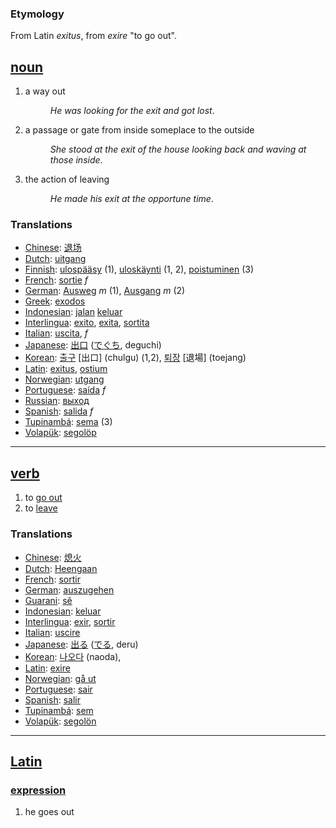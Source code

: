 === Etymology ===
From Latin ''exitus'', from ''exire'' "to go out".


== [[noun]] ==
# a way out
#:''He was looking for the exit and got lost''.
# a passage or gate from inside someplace to the outside
#:''She stood at the exit of the house looking back and waving at those inside''.
# the action of leaving
#:''He made his exit at the opportune time''.

=== Translations ===
*[[Chinese]]: [[退场]]
*[[Dutch]]: [[uitgang]]
*[[Finnish]]: [[ulospääsy]] (1), [[uloskäynti]] (1, 2), [[poistuminen]] (3)
*[[French]]: [[sortie]] ''f''
*[[German]]: [[Ausweg]] ''m'' (1), [[Ausgang]] ''m'' (2)
*[[Greek]]: [[exodos]]
*[[Indonesian]]: [[jalan]] [[keluar]]
*[[Interlingua]]: [[exito]], [[exita]], [[sortita]]
*[[Italian]]: [[uscita]], ''f''
*[[Japanese]]: [[出口]] ([[でぐち]], deguchi)
*[[Korean]]: [[출구]] [出口] (chulgu) (1,2), [[퇴장]] [退場] (toejang)
*[[Latin]]: [[exitus]], [[ostium]]
*[[Norwegian]]: [[utgang]]
*[[Portuguese]]: [[saída]] ''f''
*[[Russian]]: [[выход]]
*[[Spanish]]: [[salida]] ''f''
*[[Tupinambá]]: [[sema]] (3)
*[[Volapük]]: [[segolöp]]

----

== [[verb]] ==
# to [[go out]]
# to [[leave]]

=== Translations ===
*[[Chinese]]: [[熄火]]
*[[Dutch]]: [[Heengaan]]
*[[French]]: [[sortir]]
*[[German]]: [[auszugehen]]
*[[Guarani]]: [[sẽ]]
*[[Indonesian]]: [[keluar]]
*[[Interlingua]]: [[exir]], [[sortir]]
*[[Italian]]: [[uscire]]
*[[Japanese]]: [[出る]] ([[でる]], deru)
*[[Korean]]: [[나오다]] (naoda), 
*[[Latin]]: [[exire]]
*[[Norwegian]]: [[gå ut]]
*[[Portuguese]]: [[sair]]
*[[Spanish]]: [[salir]]
*[[Tupinambá]]: [[sem]]
*[[Volapük]]: [[segolön]]

----

== [[Latin]] ==
=== [[expression]] ===
# he goes out